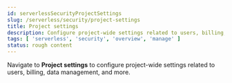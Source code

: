 ```yaml
---
id: serverlessSecurityProjectSettings
slug: /serverless/security/project-settings
title: Project settings
description: Configure project-wide settings related to users, billing, data management, and more.
tags: [ 'serverless', 'security', 'overview', 'manage' ]
status: rough content
---
```



<RoughContent />

Navigate to **Project settings** to configure project-wide settings related to users, billing, data management, and more.
